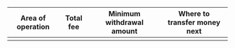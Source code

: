 
Area of operation | Total fee | Minimum withdrawal amount | Where to transfer money next
----- | ----- | ----- | -----
 <QiwiConditionsTable1/>| <QiwiConditionsTable2/>| <QiwiConditionsTable3/>| <QiwiConditionsTable4/>
